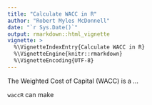 ```yaml
---
title: "Calculate WACC in R"
author: "Robert Myles McDonnell"
date: "`r Sys.Date()`"
output: rmarkdown::html_vignette
vignette: >
  %\VignetteIndexEntry{Calculate WACC in R}
  %\VignetteEngine{knitr::rmarkdown}
  %\VignetteEncoding{UTF-8}
---
```


The Weighted Cost of Capital (WACC) is a ...


`waccR` can make 
